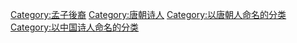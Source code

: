 [[Category:孟子後裔|Category:孟子後裔]]
[[Category:唐朝诗人|Category:唐朝诗人]]
[[Category:以唐朝人命名的分类|Category:以唐朝人命名的分类]]
[[Category:以中国诗人命名的分类|Category:以中国诗人命名的分类]]